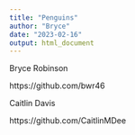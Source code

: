```yaml
---
title: "Penguins"
author: "Bryce"
date: "2023-02-16"
output: html_document
---
```


Bryce Robinson

https://github.com/bwr46

Caitlin Davis

https://github.com/CaitlinMDee